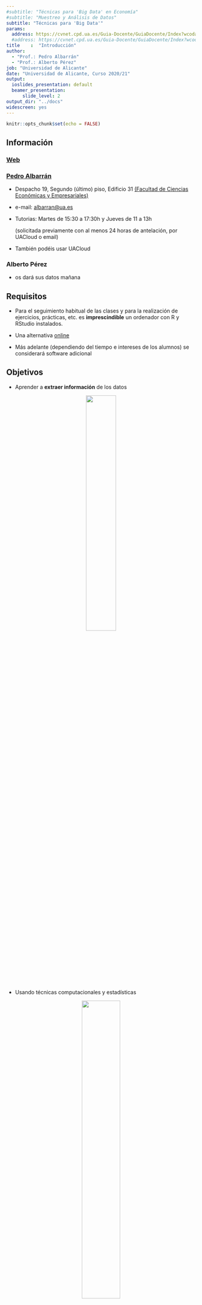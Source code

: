 ```yaml
---
#subtitle: "Técnicas para 'Big Data' en Economía"
#subtitle: "Muestreo y Análisis de Datos"
subtitle: "Técnicas para 'Big Data'"
params:
  address: https://cvnet.cpd.ua.es/Guia-Docente/GuiaDocente/Index?wcodasi=35047&scaca=2020-21 #Eco
  #address: https://cvnet.cpd.ua.es/Guia-Docente/GuiaDocente/Index?wcodasi=22036&scaca=2020-21 #ADE
title    :  "Introducción"
author: 
  - "Prof.: Pedro Albarrán"
  - "Prof.: Alberto Pérez"
job: "Universidad de Alicante" 
date: "Universidad de Alicante, Curso 2020/21"  
output: 
  ioslides_presentation: default
  beamer_presentation: 
      slide_level: 2
output_dir: "../docs"
widescreen: yes
---
```


```r
knitr::opts_chunk$set(echo = FALSE)
```

## Información 

### [Web](https://albarran.github.io/CursoBigData/)

### [Pedro Albarrán](https://sites.google.com/site/pedroalbarran)

* Despacho 19, Segundo (último) piso, Edificio 31
[(Facultad de Ciencias Económicas y Empresariales)](https://www.google.es/maps/@38.3835237,-0.5130815,17z)

* e-mail: [albarran@ua.es](mailto:albarran@ua.es)


* Tutorias: Martes de 15:30 a 17:30h y Jueves de 11 a 13h

    (solicitada previamente con al menos 24 horas de antelación, por UACloud o email)

* También podéis usar UACloud


### Alberto Pérez 

* os dará sus datos mañana

## Requisitos

-   Para el seguimiento habitual de las clases y para la realización de ejercicios, prácticas, etc. es **imprescindible** un ordenador con R y RStudio instalados.
    
   <!-- +   Instrucciones en anuncio UACloud  -->
    
-   Una alternativa [online](https://rstudio.cloud/)
    

-   Más adelante (dependiendo del tiempo e intereses de los alumnos) se considerará software adicional
    


## Objetivos

- Aprender a **extraer información** de los datos

<center>

![](./figs/feedback-loop.png){ width=40% }

</center>


- Usando técnicas computacionales y estadísticas

<center>

![](./figs/figure03_Conway.png){ width=45% }

</center>


## “Datificación” de la vida diaria

![](./figs/datificacion.png){ width=70% }



## Importancia de los datos


-   Neelie Kroes (European Commissioner for Digital Agenda): “Data is the oil of the new economy, [...], the new oil for the digital era”


-   Mark Garrett, director financiero de Adobe [en WSJ](https://www.wsj.com/articles/stop-using-excel-finance-chiefs-tell-staffs-1511346601)
    

-   “No quiero que mi equipo de financieros pierda tiempo importando, exportando y manipulando datos, quiero que se centren en lo que los datos nos dicen”


- Si caben en tu ordenador, NO es "Big Data"
    


<!--    
-   Análisis de Datos y Business Intelligence


![](./figs/bi.png){ width=70% }


-->



## Aprendiendo a analizar datos

- Aprender técnicas de análisis de datos es una inversión de futuro  [en el trabajo](http://www.eleconomista.es/empleo/noticias/8592679/09/17/Cientifico-de-datos-la-profesion-mas-atractiva-del-siglo-XXI-por-el-auge-del-Big-Data.html)

- Pero esto NO es magia

![](./figs/170306.bigdata.jpg){ width=70% }


## Aprendiendo a analizar datos (y 2)

- Y requiere saber lo que sé hace
![](./figs/140113.bigdata.jpg)


- [Dan Ariely](https://es.wikipedia.org/wiki/Dan_Ariely) sobre Big Data: [aquí](https://twitter.com/observer1896/status/725596722257367040)



## Contenido

<center>    

![](./figs/indice.png)

</center>   

- Enfoque práctico: aprenderemos técnicas y cómo aplicarlas para posteriormente usar la información en crear valor


- Tres Componentes: 

    1. Programación
    
    2. Obtención y Procesamiento de Datos
    
    3. Modelos de Aprendizaje Estadístico


<!--
-   Podéis consultar la ficha de la asignatura, [para Ecoaquí (Economía)](`r params$address`)
-->

-   Podéis consultar la ficha de la asignatura, [para **Economía** ](https://cvnet.cpd.ua.es/Guia-Docente/GuiaDocente/Index?wcodasi=35047&scaca=2020-21) o [para **ADE**](https://cvnet.cpd.ua.es/Guia-Docente/GuiaDocente/Index?wcodasi=22036&scaca=2020-21)



## Evaluación 

### Continua:

* Ejercicios teórico-prácticos durante el periodo de clases (30%)

    - preguntas y pequeñas prácticas en clase
    
    - ejercicios (más largos) a entregar

* Trabajo empírico final (45%)

* Examen final (25%)

* Requisito: asistir al menos a un 80% de las clases.


### No Continua:

* Trabajo empírico final (50%)

* Examen final (50%)


## Ejemplos de Proyectos

* Ejemplos de la importancia del análisis de datos en economía ([aquí](https://elpais.com/elpais/2017/03/24/ciencia/1490358953_071638.html#?ref=rss&format=simple&link=link) y [aquí](https://elpais.com/economia/2017/04/30/actualidad/1493562507_239457.html)) y en la [empresa](https://www.thoughtspot.com/data-chief/5-ways-machine-learning-can-make-your-bi-better) 

*   Construir un modelo predictivo o de clasificación para conocer las ventas de cada producto en una tienda concreta de "Big Mart".

* Black Friday en “ABC Private Limited” : un modelo para clasificar compras de gran volumen del cliente y crear una oferta personalizada.

* Concesión de préstamos: automatizar el proceso de elegibilidad del préstamo a partir de datos del cliente  (segmentación de clientes)

* Servicio de bicicletas de “Capital BikeShare” : dónde van sus usuarios, cuándo viajan, qué paradas son las más populares.

## Ejemplos de Proyectos Finales (y 2)

*  Modelo predictivo de la renta con información del Censo de EE.UU. sobre varias características demográficas (detección de fraude)

* Predicción del precio de las casas con información sobre el parque de viviendas y las circunstancias económicas de cada área.

* Determinantes de las propinas de taxis en NY en función del lugar de origen, destino, etc.

* Determinantes de la satisfación de los usuarios de Airbnb

* Predicción de Respuesta del Cliente en caso de ser contactados

<!--

* Delitos. Tenemos información de los crímenes cometidos en Chicago desde 2001. Se puede utilizar para predecir el tipo de crimen, incidencia de crímenes por tipo y zona, etc.


    Precio de las acciones. Usando información sobre fundamentales de las acciones, se puede predecir el valor o determinar (clasificar) si están sobrevaloradas o infravaloradas.

    Stock pairs es un estrategia de “trading” desarrollada por “Morgan Stanley” en los años 1980 (ver aquí). Si dos precios de acciones o índices bursátiles como Dow Jones y S&P 500 están históricamente correlados, la ratio de precios tiene un valor estable. Si la ratio de precio se desvía significativamente de ese valor indica que una está infravalorada y deberá subir. El objetivo es desarrollar un modelo que prediga una subida en función de valores pasados de la ratio.
-->


## Programación y pensamiento algorítmico

* Pensamiento algorítmico son un conjunto de habilidades que se relacionan con con la construcción y comprensión de [algoritmos](https://es.wikipedia.org/wiki/Algoritmo)

* Estas capacidades son un componente necesario pero no suficiente del "pensamiento computacional" y de la ciencia de datos.

## Capacidades para el pensamiento algorítmico
 
1. Capacidad de analizar un problema dado
2. Capacidad de especificar con precisión un problema
3. Capacidad de encontrar las acciones básicas que son adecuadas para resolver un problema
4. Capacidad de construir un algoritmo correcto para un problema dado utilizando acciones básicas
5. Capacidad de pensar en todos los posibles casos especiales y normales de un problema
6. Capacidad de mejorar la eficacia de un algoritmo


## Empezando el curso con R ...

* Además de durante las clase, vamos a aprender los fundamentos de R siguiendo este [curso interactivo online](https://www.datacamp.com/community/open-courses/introduccion-a-r)

* Por favor, inscribiros en la plataforma usando vuestras cuentas de @alu.ua.es

* Deberéis haber terminado el curso después de la clase de prácticas de la próxima semana.



## Recursos de Ayuda sobre R

* Además de la ayuda incorporada en R y RStudio, existen muchos recursos "online" con información sobre R, en general en inglés

    + un gran recurso es la plataforma Stackoverflow

* Usar con CUIDADO: existen muchas (demasiadas) formas de hacer las cosas en R y hay que ENTENDER qué se pregunta y qué solución se ofrece

* Un recurso útil son las "chuletas" disponibles [aquí](https://rstudio.com/resources/cheatsheets/)

